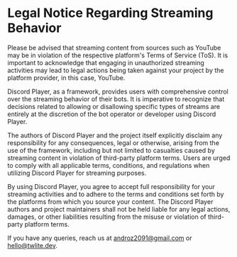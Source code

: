 <div className="min-h-[75vh] flex items-center justify-center flex-col">

<div className="text-start w-1/2">
<h1 className="text-xl text-center font-bold mb-4">Legal Notice Regarding Streaming Behavior</h1>

<p className="mb-2">
    Please be advised that streaming content from sources such as YouTube may be in violation of the respective platform's Terms of Service (ToS). It is important to acknowledge that engaging in
    unauthorized streaming activities may lead to legal actions being taken against your project by the platform provider, in this case, YouTube.
</p>

<p className="mb-2">
    Discord Player, as a framework, provides users with comprehensive control over the streaming behavior of their bots. It is imperative to recognize that decisions related to allowing or disallowing
    specific types of streams are entirely at the discretion of the bot operator or developer using Discord Player.
</p>

<p className="mb-2">
    The authors of Discord Player and the project itself explicitly disclaim any responsibility for any consequences, legal or otherwise, arising from the use of the framework, including but not
    limited to casualties caused by streaming content in violation of third-party platform terms. Users are urged to comply with all applicable terms, conditions, and regulations when utilizing
    Discord Player for streaming purposes.
</p>

<p className="mb-2">
    By using Discord Player, you agree to accept full responsibility for your streaming activities and to adhere to the terms and conditions set forth by the platforms from which you source your
    content. The Discord Player authors and project maintainers shall not be held liable for any legal actions, damages, or other liabilities resulting from the misuse or violation of third-party
    platform terms.
</p>

If you have any queries, reach us at <a className="text-blue-500" href="mailto:androz2091@gmail.com">androz2091@gmail.com</a> or <a className="text-blue-500" href="mailto:hello@twlite.dev">hello@twlite.dev</a>.

</div>
</div>
